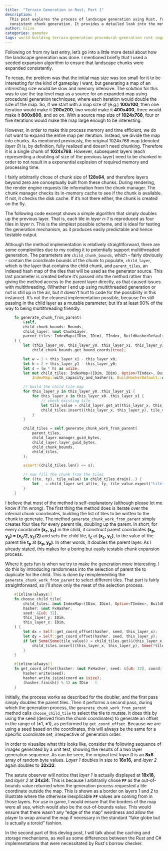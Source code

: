 ```yaml
---
title:  "Terrain Generation in Rust, Part 1"
description: |
  This post explores the process of landscape generation using Rust, focusing on a seeded expansion algorithm to ensure
  consistent chunk generation. It provides a detailed look into the methods employed for procedural terrain creation.
author: hiive
categories: gamedev
tags: world-building terrain-generation procedural-generation rust roguelikes
---
```


Following on from my last entry, let’s go into a little more detail about how the landscape generation was done.
I mentioned briefly that I used a seeded expansion algorithm to ensure that landscape chunks were expanded
consistently.

To recap, the problem was that the initial map size was too small for it to be interesting for the kind of gameplay I
want, but generating a map of an *interesting* size would be slow and memory intensive. The solution for this was to
use the top level map as a source for an expanded map using procedural generation techniques, where each iteration
would double the size of the map. So, if we start with a map size of (e.g.) **100x100**, then one iteration would make
it **200x200**, two would make it **400x400**, three would make it **800x800**, and so on. With a source map size
of **1024x768**, four or five iterations would make the map large enough to be interesting.

However, in order to make this process memory and time efficient, we do not want to expand the entire map per
iteration. Instead, we divide the map into chunks. As mentioned previously, the original 1024x768 map
(denoted *layer 0*) is, by definition, fully realized and doesn’t need chunking. Therefore it is a single chunk of
**1024x768**. However, subsequent layers (each representing a doubling of size of the previous layer) need to be
chunked in order to not result in a exponential explosion of required memory and processing time.

I fairly arbitrarily chose of chunk size of **128x64**, and therefore layers beyond zero are conceptually built from
these chunks. During rendering, the render engine requests tile information from the chunk manager. The chunk manager
checks its in-memory cache to see if the chunk is available. If not, it checks the disk cache. If it’s not there
either, the chunk is created on the fly.

The following code excerpt shows a simple algorithm that simply doubles up the previous layer. That is, each tile
in *layer n-1* is reproduced as four tiles in *layer n*. This is the simplest possible scheme, and is ideal for
testing the generation mechanism, as it produces easily predictable and hence testable output.

Although the method implementation is relatively straightforward, there are some complexities due to my coding it
to potentially support multithreaded generation. The parameters are `child_chunk_bounds`, which - fairly obviously -
contain the coordinate bounds of the chunk to populate, `child_layer`, which is the layer that contains the child
chunk, and `parent_tiles`, an indexed hash map of the tiles that will be used as the generator source. This last
parameter is created before it’s passed into the method rather than giving the method access to the parent layer
directly, as that caused issues with multithreading. (Whether I end up using multithreaded generation or not is still
up in the air, but it doesn’t hurt to code for the possibility in this instance). It’s not the cleanest implementation
possible, because I’m still passing in the child layer as a mutable parameter, but it’s at least 90% of the way to
being multithreading friendly.

```rust
    fn generate_chunk_from_parent(
        &self,
        child_chunk_bounds: Bounds,
        child_layer: &mut ChunkLayer,
        parent_tiles: IndexMap<(IDim, IDim), TIndex, BuildHasherDefault<FxHasher>>,
    ) {
        let (this_layer_x0, this_layer_y0, this_layer_x1, this_layer_y1) =
            child_chunk_bounds.get_bound_coords(true);

        let w = 2 + this_layer_x1 - this_layer_x0;
        let h = 2 + this_layer_y1 - this_layer_y0;
        let s = (w * h) as usize;
        let mut child_tiles: IndexMap<(IDim, IDim), Option<TIndex>, BuildHasherDefault<FxHasher>> =
            IndexMap::with_capacity_and_hasher(s, BuildHasherDefault::default());

        // build the child tile map
        for this_layer_y in this_layer_y0..this_layer_y1 {
            for this_layer_x in this_layer_x0..this_layer_x1 {
                // check existing tile
                let tile_value = child_layer.get_at(this_layer_x, this_layer_y);
                child_tiles.insert((this_layer_x, this_layer_y), tile_value);
            }
        }

        child_tiles = self.generate_chunk_work_from_parent(
            parent_tiles,
            child_layer.manager_guid_bytes,
            child_layer.layer_guid_bytes,
            child_chunk_bounds,
            child_tiles,
        );

        assert!(child_tiles.len() <= s);

        // now fill the chunk from the tiles
        for ((tx, ty), tile_value) in child_tiles.drain(..) {
            let _ = child_layer.set_at(tx, ty, tile_value.expect("tile value not set"));
        }
    }
```
I believe that most of the method is self-explanatory (although please let me know if I’m wrong). The first thing the
method does is iterate over the internal chunk coordinates, building the list of tiles to be written to the chunk to
generate. The method `generate_chunk_work_from_parent` simply creates four tiles for every parent tile, doubling up the
parent. In short, for every coordinate **(x<sub>c</sub>, y<sub>c</sub>)** in the child, it construct parent coordinates
**(x<sub>p</sub>, y<sub>p</sub>) = (x<sub>c</sub>/2, y<sub>c</sub>/2)** and sets the child tile, **t<sub>c</sub>** at
**(x<sub>c</sub>, y<sub>c</sub>)**, to the value of the parent tile **t<sub>p</sub>** at
**(x<sub>p</sub>, y<sub>p</sub>)**. In other words, it doubles the parent layer. As I already stated, this makes for
a boring but easily testable chunk expansion process.

Where it gets fun is when we try to make the generation more interesting. I do this by introducing randomness into
the selection of parent tile to duplicate for the child.
This is done by reimplementing the `generate_chunk_work_from_parent` to select different tiles. That part is fairly
straightforward, so I’ll show only the meat of the selection process.

```rust
    #[inline(always)]
    fn choose_child_tile(
        child_tiles: &mut IndexMap<(IDim, IDim), Option<TIndex>, BuildHasherDefault<FxHasher>>,
        hasher: &mut FxHasher,
        seed: &[u8; 32],
        this_layer_y: IDim,
        this_layer_x: IDim,
    ) {
        let dx = Self::get_coord_offset(hasher, seed, this_layer_x);
        let dy = Self::get_coord_offset(hasher, seed, this_layer_y);
        if let Some(Some(tile_value)) = child_tiles.get(&(this_layer_x + dx, this_layer_y + dy)) {
            child_tiles.insert((this_layer_x, this_layer_y), Some(*tile_value));
        }
    }

    #[inline(always)]
    fn get_coord_offset(hasher: &mut FxHasher, seed: &[u8; 32], coord: IDim) -> IDim {
        hasher.write(seed);
        hasher.write_isize(coord as isize);
        (hasher.finish() % 3) as IDim - 1
    }
```

Initially, the process works as described for the doubler, and the first pass simply doubles the parent tiles.
Then it performs a second pass, during which the generation process, the `generate_chunk_work_from_parent` method
calls `choose_child_tile` to select the tile to mutate. It does this by using the seed (derived from the chunk
coordinates) to generate an offset in the range of (&plusmn;1, &plusmn;1), as performed by `get_coord_offset`. Because we
are using a seed based on the coordinates, this will always be the same for a specific coordinate set, irrespective of
generation order.

In order to visualize what this looks like, consider the following sequence of images generated by a unit test,
showing the results of a two layer generation sequence. As can be seen, the original test *layer 0* is an **8x8**
array of random byte values. *Layer 1* doubles in size to **16x16,** and *layer 2* again doubles to **32x32**.


<LightboxGallery caption="Image Gallery: Three Successive Layer Generations">
    <GalleryEntry src="/src/assets/images/hiivelabs.com/blog/layer0.png"
                  caption="Layer 0 (8x8)"
                  alt="Layer 0 (8x8)" />
    <GalleryEntry src="/src/assets/images/hiivelabs.com/blog/layer1.png"
                  caption="Layer 1 (16x16)"
                  alt="Layer 1 (16x16) (excl. out-of-bounds border)" />
    <GalleryEntry src="/src/assets/images/hiivelabs.com/blog/layer2.png"
                  caption="Layer 2 (32x32)"
                  alt="Layer 2 (32x32) (excl. out-of-bounds border)" />
</LightboxGallery>


The astute observer will notice that *layer 1* is actually displayed at **18x18,** and *layer 2* at **34x34**.
This is because I arbitrarily chose **`FF`** as the out-of-bounds value returned when the generation process requested
a tile coordinate outside the map. This is shown as a border on layers *1* and *2* to illustrate where the otherwise
inexplicable **`FF`** values are coming from in those layers. For use in game, I would ensure that the borders of the
map were all sea, which would also be the out-of-bounds value. This would ensure that there wasn’t any “edge of the
map” weirdness and allow the player to wrap around the map if necessary in the standard “fake globe but is actually
a toroid” fashion.

In the second part of this devlog post, I will talk about the caching and storage mechanisms, as well as some differences between the
Rust and C# implementations that were necessitated by Rust's borrow checker.
